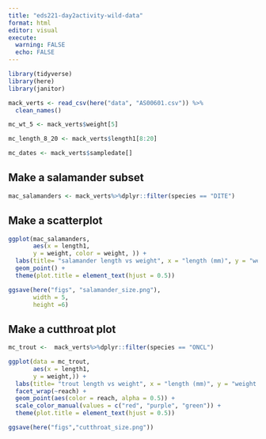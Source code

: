 ```yaml
---
title: "eds221-day2activity-wild-data"
format: html
editor: visual
execute: 
  warning: FALSE
  echo: FALSE
---
```


```r
library(tidyverse)
library(here)
library(janitor)
```

```r
mack_verts <- read_csv(here("data", "AS00601.csv")) %>%
  clean_names()

```

```r
mc_wt_5 <- mack_verts$weight[5]

mc_length_8_20 <- mack_verts$length1[8:20]

mc_dates <- mack_verts$sampledate[]
```

## Make a salamander subset

```r
mac_salamanders <- mack_verts%>%dplyr::filter(species == "DITE")
```

## Make a scatterplot

```r
ggplot(mac_salamanders,
       aes(x = length1,
       y = weight, color = weight, )) +
  labs(title= "salamander length vs weight", x = "length (mm)", y = "weight (g)") +
  geom_point() +
  theme(plot.title = element_text(hjust = 0.5))  

ggsave(here("figs", "salamander_size.png"),
       width = 5, 
       height =6)
```

## Make a cutthroat plot 

```r
mc_trout <-  mack_verts%>%dplyr::filter(species == "ONCL")

ggplot(data = mc_trout,
       aes(x = length1,
       y = weight,)) +
  labs(title= "trout length vs weight", x = "length (mm)", y = "weight (g)") +
  facet_wrap(~reach) +
  geom_point(aes(color = reach, alpha = 0.5)) +
  scale_color_manual(values = c("red", "purple", "green")) +
  theme(plot.title = element_text(hjust = 0.5)) 

ggsave(here("figs","cutthroat_size.png"))
```
